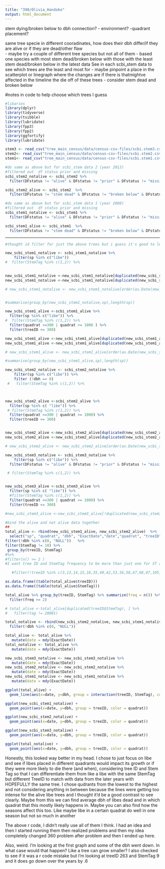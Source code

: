 ```yaml
---
title: "390/Olivia_Handoko"
output: html_document
---
```

 stem dying/broken below to dbh connection?
- environment?
-quadrant placement?

same tree specie in different cooradinates, how does their dbh differ/if they are alive or if they are dead/other flaw  
- maybe try a couple of different tree species but not all of them 
  - based one species with most stem dead/broken below with those with the least stem dead/broken below in the latest data 
See in each scbi_stem data to see which trees are the least and most for 
- maybe pinpoint a place in the scatterplot or linegraph where the changes are if there is thatmightve affected in the timeline the die off of these trees 
  - consider stem dead and broken below

#notes in code to help choose which trees I guess 
```r
#libaries
library(dplyr)
library(tidyverse)
library(tsibble)
library(lubridate)
library(fpp3)
library(fpp2)
library(ggfortify)
library(lubridate)
```

```r
stem3 <- read_csv("tree_main_census/data/census-csv-files/scbi.stem3.csv")
stem2<- read_csv("tree_main_census/data/census-csv-files/scbi.stem2.csv")
stem1<- read_csv("tree_main_census/data/census-csv-files/scbi.stem1.csv")
```

```r
#do same as above but for scbi_stem data 2 (year 2013)
#filtered out  df status prior and missing
scbi_stem2_notalive <- scbi_stem2 %>%
  filter(DFstatus != "alive" & DFstatus != "prior" & DFstatus != "missing" & DFstatus != "NULL") 

scbi_stem2_alive <- scbi_stem2  %>%
  filter(DFstatus != "stem dead" & DFstatus != "broken below" & DFstatus != "prior" & DFstatus != "missing") 

```


```r
#do same as above but for scbi_stem data 1 (year 2008)
#filtered out  df status prior and missing
scbi_stem1_notalive <- scbi_stem1 %>%
  filter(DFstatus != "alive" & DFstatus != "prior" & DFstatus != "missing" & DFstatus != "NULL") 

scbi_stem1_alive <- scbi_stem1  %>%
  filter(DFstatus != "stem dead" & DFstatus != "broken below" & DFstatus != "prior" & DFstatus != "missing") 

```
______________________________________________________________________________________
```r
#thought id filter for just the above trees but i guess it's good to leave the rest of the tree species here to see how they hold up in comparison with them too

new_scbi_stem1_notalive <- scbi_stem1_notalive %>% 
    filter(sp %in% c("libe")) 
#  filter(StemTag %in% c(1,2)) %>%
  

new_scbi_stem1_notalive <-new_scbi_stem1_notalive[duplicated(new_scbi_stem1_notalive$tag), ]
new_scbi_stem1_notalive <-new_scbi_stem1_notalive[duplicated(new_scbi_stem1_notalive$treeID), ]

# new_scbi_stem1_notalive <- new_scbi_stem1_notalive[order(as.Date(new_scbi_stem1_notalive$ExactDate, format="%m/%d/%Y")),]


#summarise(group_by(new_scbi_stem1_notalive,sp),length(sp))

new_scbi_stem1_alive <-scbi_stem1_alive %>%
  filter(sp %in% c("libe")) %>%
#  filter(StemTag %in% c(1,2)) %>%
  filter(quadrat <=300 | quadrat >= 1000 ) %>%
  filter(treeID <= 300)

new_scbi_stem1_alive <-new_scbi_stem1_alive[duplicated(new_scbi_stem1_alive$tag), ]
new_scbi_stem1_alive <-new_scbi_stem1_alive[duplicated(new_scbi_stem1_alive$treeID), ]

# new_scbi_stem1_alive <- new_scbi_stem1_alive[order(as.Date(new_scbi_stem1_alive$ExactDate, format="%m/%d/%Y")),]

#summarise(group_by(new_scbi_stem1_alive,sp),length(sp))

new_scbi_stem2_notalive <- scbi_stem2_notalive %>% 
    filter(sp %in% c("libe")) %>%
    filter (!dbh == 0)
 #   filter(StemTag %in% c(1,2)) %>%



new_scbi_stem2_alive <-scbi_stem2_alive %>%
  filter(sp %in% c( "libe")) %>%
 # filter(StemTag %in% c(1,2)) %>%
  filter(quadrat <=300 | quadrat >= 1000) %>%
  filter(treeID <= 300)


new_scbi_stem2_alive <-new_scbi_stem2_alive[duplicated(new_scbi_stem2_alive$tag), ]
new_scbi_stem2_alive <-new_scbi_stem2_alive[duplicated(new_scbi_stem2_alive$treeID), ]

# new_scbi_stem2_alive <- new_scbi_stem2_alive[order(as.Date(new_scbi_stem2_alive$ExactDate, format="%m/%d/%Y")),]

new_scbi_stem3_notalive <- scbi_stem3_notalive %>% 
    filter(sp %in% c("libe")) %>%
  filter(DFstatus != "alive" & DFstatus != "prior" & DFstatus != "missing" & dbh != "NULL") 

 # filter(StemTag %in% c(1,2)) %>%


new_scbi_stem3_alive <-scbi_stem3_alive %>%
  filter(sp %in% c( "libe")) %>%
  #filter(StemTag %in% c(1,2)) %>%
  filter(quadrat <=300 | quadrat >= 1000) %>%
  filter(treeID <= 300)

#new_scbi_stem3_alive <-new_scbi_stem3_alive[!duplicated(new_scbi_stem3_alive$tag), ]
```

```r
#bind the alive and not alive data together 
##
total_alive <- rbind(new_scbi_stem1_alive, new_scbi_stem2_alive)  %>% 
  select("sp", "quadrat", "dbh", "ExactDate","date","quadrat", "treeID", "StemTag", "tag", "MeasureID") %>%
filter(!dbh %in% c(0, "NULL"))   %>%
filter(StemTag != 10) %>%
 group_by(treeID, StemTag) 
#%>%
#filter(n() >= 2 )
#I want tree ID and StemTag frequency to be more than just one for ST and 3 for treeID

   #filter(!treeID %in% c(3,13,14,15,18,35,40,42,53,56,58,67,68,87,105,110,189,191,200,201,209,213,214,219,222,230,234,236,251,253,258,259,260,262,269,272,274,276,280,281,282,287,288,289,290,297))

as.data.frame((table(total_alive$treeID))) 
as.data.frame((table(total_alive$StemTag)))

total_alive %>% group_by(treeID, StemTag) %>% summarize(freq = n()) %>%
  filter(freq >= 2)

# total_alive <-total_alive[duplicated(treeID$StemTag), ] %>%
#   filter(tag != 20001)

total_notalive <- rbind(new_scbi_stem2_notalive, new_scbi_stem1_notalive, new_scbi_stem3_notalive) %>% select("sp", "dbh", "ExactDate", "quadrat", "date", "treeID", "StemTag", "tag", "MeasureID") %>%
  filter(!dbh %in% c(0, "NULL")) 

```

```r
total_alive <- total_alive %>%
   mutate(date = mdy(ExactDate))
total_notalive <- total_alive %>%
   mutate(date = mdy(ExactDate))
```

```r
new_scbi_stem3_notalive <- new_scbi_stem3_notalive %>%
   mutate(date = mdy(ExactDate))
new_scbi_stem2_notalive <- new_scbi_stem2_notalive %>%
   mutate(date = mdy(ExactDate))
new_scbi_stem1_notalive <- new_scbi_stem1_notalive %>%
   mutate(date = mdy(ExactDate))
```

```r
ggplot(total_alive) + 
  geom_line(aes(x=date, y=dbh, group = interaction(treeID, StemTag), color = quadrat)) + facet_wrap(~quadrat) 
```


```r
ggplot(new_scbi_stem1_notalive) + 
  geom_point(aes(x=date, y=dbh, group = treeID, color = quadrat)) 
```

```r
ggplot(new_scbi_stem2_notalive) + 
  geom_point(aes(x=date, y=dbh, group = treeID, color = quadrat))
```


```r
ggplot(new_scbi_stem3_notalive) + 
  geom_point(aes(x=date, y=dbh, group = treeID, color = quadrat)) 
```

```r
ggplot(total_notalive) + 
  geom_point(aes(x=date, y=dbh, group = treeID, color = quadrat)) 
```
Honestly, this looked way better in my head. I chose to just focus on libe and see if libes placed in different quadrants would impact its growth or if they were more likely to die there (and when), considering tree ID and Stem Tag so that I can differentiate them from like a libe with the same StemTag but different TreeID to match with data from the later years with HOPEFULLY the same tree.  I chose qudrants from the lowest to the highest and not considering anything in between because the lines were getting too intense for the alive libe trees and I thought it'd be a good contrast to see clearly.
Maybe from this we can find average dbh of libes dead and in which quadrat that this mostly likely happens in. Maybe you can also find how the seasons affect this too. 
Like maybe libe in a certain quadrat do well in one season but not so much in another

The above r code, I didn't really use all of them I think. I had an idea and then I started running them then realized problems and then my idea completely changed 360 problem after problem and then I ended up here. 

Also, weird. I'm looking at the first graph and some of the dbh went down. In what case would that happen? Like a tree can grow smaller? I also checked to see if it was a r code mistake but I'm looking at treeID 263 and StemTag 9 and it does go down over the years by .6